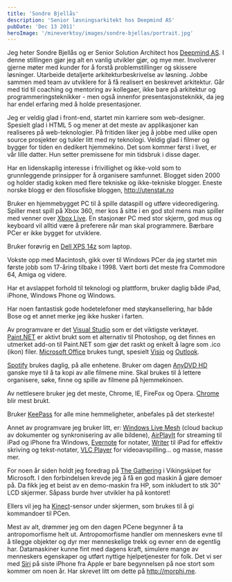 ```yaml
---
title: 'Sondre Bjellås'
description: 'Senior løsningsarkitekt hos Deepmind AS'
pubDate: 'Dec 13 2011'
heroImage: '/mineverktoy/images/sondre-bjellas/portrait.jpg'
---
```







<Question1/>

<p>Jeg heter Sondre Bjellås og er Senior Solution Architect hos <a
href="http://www.deepmind.no/">Deepmind AS</a>. I denne stillingen
gjør jeg alt en vanlig utvikler gjør, og mye mer. Involverer gjerne
møter med kunder for å forstå problemstillinger og skissere
løsninger. Utarbeide detaljerte arkitekturbeskrivelse av
løsning. Jobbe sammen med team av utviklere for å få realisert en
beskrevet arkitektur. Går med tid til coaching og mentoring av
kollegaer, ikke bare på arkitektur og programmeringsteknikker - men
også innenfor presentasjonsteknikk, da jeg har endel erfaring med å
holde presentasjoner.</p>

<p>Jeg er veldig glad i front-end, startet min karriere som
web-designer. Spesielt glad i HTML 5 og mener at det meste av
applikasjoner kan realiseres på web-teknologier. På fritiden liker jeg
å jobbe med ulike open source prosjekter og tukler litt med ny
teknologi. Veldig glad i filmer og bygger for tiden en dedikert
hjemmekino. Det som kommer først i livet, er vår lille datter. Hun
setter premissene for min tidsbruk i disse dager.</p>

<p>Har en lidenskaplig interesse i frivillighet og ikke-vold som to
grunnleggende prinsipper for å organisere samfunnet. Blogget siden
2000 og holder stadig koken med flere tekniske og ikke-tekniske
blogger. Eneste norske blogg er den filosofiske bloggen,
<a href="http://utenstat.no/">http://utenstat.no</a></p>



<Question2/>

<p>Bruker en hjemmebygget PC til å spille dataspill og utføre
videoredigering. Spiller mest spill på Xbox 360, mer kos å sitte i en
god stol mens man spiller med venner over <a
href="http://www.xbox.com/nb-NO/Live">Xbox Live</a>. En stasjonær PC
med stor skjerm, god mus og keyboard vil alltid være å preferere når
man skal programmere. Bærbare PCer er ikke bygget for utviklere.</p>

<p>Bruker forøvrig en <a
href="http://www.dell.com/us/p/xps-l412z/fs">Dell XPS 14z</a> som
laptop.</p>

<p>Vokste opp med Macintosh, gikk over til Windows PCer da jeg startet
min første jobb som 17-åring tilbake i 1998. Vært borti det meste
fra Commodore 64, Amiga og videre.</p>

<p>Har et avslappet forhold til teknologi og plattform, bruker daglig
både iPad, iPhone, Windows Phone og Windows.</p>

<p>Har noen fantastisk gode hodetelefoner med støykansellering, har både
Bose og et annet merke jeg ikke husker i farten.</p>


<Question3/>

<p>Av programvare er det <a
href="http://www.microsoft.com/visualstudio/en-us">Visual Studio</a>
som er det viktigste verktøyet.<a href="http://paint.net/">
Paint.NET</a> er aktivt brukt som et alternativ til Photoshop, og det
finnes en utmerket add-on til Paint.NET som gjør det raskt og enkelt å
lagre som .ico (ikon) filer. <a href="http://office.microsoft.com/nb-no/">Microsoft Office</a> brukes tungt, spesielt
<a href="http://office.microsoft.com/en-us/visio/">Visio</a> og <a href="http://office.microsoft.com/nb-no/outlook/">Outlook</a>.</p>

<p><a href="http://www.spotify.com/">Spotify</a> brukes daglig, på
alle enhetene. Bruker om dagen <a
href="http://www.slysoft.com/en/anydvdhd.html">AnyDVD HD</a> ganske
mye til å ta kopi av alle filmene mine. Skal brukes til å lettere
organisere, søke, finne og spille av filmene på hjemmekinoen.</p>

<p>Av nettlesere bruker jeg det meste, Chrome, IE, FireFox og Opera. <a href="http://www.google.com/chrome?hl=no">Chrome</a>
blir mest brukt.</p>

<p>Bruker <a href="http://keepass.info/">KeePass</a> for alle mine
hemmeligheter, anbefales på det sterkeste!</p>

<p>Annet av programvare jeg bruker litt, er: <a
href="http://explore.live.com/windows-live-mesh">Windows Live Mesh</a>
(cloud backup av dokumenter og synkronisering av alle bildene), <a
href="http://www.airplayit.com/">AirPlayIt</a> for streaming til iPad
og iPhone fra Windows, <a href="http://www.evernote.com/">Evernote</a>
for notater, <a
href="http://www.informationarchitects.jp/en/writer-for-ipad/">Writer</a>
til iPad for effektiv skriving og tekst-notater, <a
href="http://www.videolan.org/vlc/">VLC Player</a> for
videoavspilling... og masse, masse mer.</p>


<Question4/>

<p>For noen år siden holdt jeg foredrag på <a
href="http://www.gathering.org">The Gathering</a> i Vikingskipet for
Microsoft. I den forbindelsen krevde jeg å få en god maskin å gjøre
demoer på. Da fikk jeg et beist av en demo-maskin fra HP, som
inkludert to stk 30" LCD skjermer. Såpass burde hver utvikler ha på
kontoret!</p>

<p>Ellers vil jeg ha <a
href="http://www.xbox.com/en-US/kinect">Kinect</a>-sensor under
skjermen, som brukes til å gi kommandoer til PCen.</p>

<p>Mest av alt, drømmer jeg om den dagen PCene begynner å ta
antropomorfisme helt ut. Antropomorfisme handler om menneskers evne
til å tilegge objekter og dyr mer menneskelige trekk og evner enn de
egentlig har. Datamaskiner kunne fint med dagens kraft, simulere mange
av menneskers egenskaper og utført nyttige hjelpetjenester for
folk. Det vi ser med <a
href="http://www.apple.com/iphone/features/siri.html">Siri</a> på
siste iPhone fra Apple er bare begynnelsen på noe stort som kommer om
noen år. Har skrevet litt om dette på <a
href="http://morphi.me">http://morphi.me</a>.</p>
